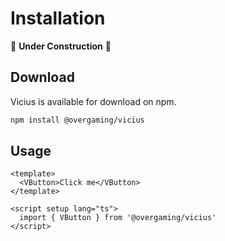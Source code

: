 
<Meta title="Get Started/Installation" />

# Installation

🚧 **Under Construction** 🚧

## Download

Vicius is available for download on npm.

```bash
npm install @overgaming/vicius
```

## Usage

```
<template>
  <VButton>Click me</VButton>
</template>

<script setup lang="ts">
  import { VButton } from '@overgaming/vicius'
</script>
```
